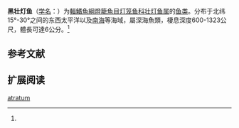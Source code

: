 {{Speciesbox
| name = 黑壮灯鱼
| status = NE
| status_system = IUCN3.1
| image = 
| genus = Hygophum
| species = atratum
| authority = Garman, 1899<ref name='id5577'>{{cite web| url =http://www.bioinfo.cn/db05/BjdwSpecies.php?action=view&id=5577| title =黑壮灯鱼| work =中国动物物种编目数据库| publisher =中国科学院微生物研究所| author =中国科学院动物研究所| accessdate =2009-04-11| deadurl =yes| archiveurl =https://web.archive.org/web/20160305005536/http://www.bioinfo.cn/db05/BjdwSpecies.php?action=view&id=5577| archivedate =2016-03-05}}</ref>
| synonyms = *''Myctophum atratum''<br /><small>Garman, 1899</small>
}}

'''黑壮灯鱼'''（[[学名|学名]]：{{lang|la|''Hygophum atratum''}}）为[[輻鰭魚綱|輻鰭魚綱]][[燈籠魚目|燈籠魚目]][[灯笼鱼科|灯笼鱼科]][[壮灯鱼属|壮灯鱼属]]的[[鱼类|鱼类]]。分布于北纬15°-30°之间的东西太平洋以及[[南海|南海]]等海域，屬深海魚類，棲息深度600-1323公尺，體長可達6公分。<ref name='id5577'/>

== 参考文献 ==
{{reflist}}

== 扩展阅读 ==
{{refbegin}}
{{wikispecies-inline|Hygophum atratum|黑壮灯鱼}}
{{refend}}
{{Taxonbar|from=Q3762604}}

[[Category:壮灯鱼属|atratum]]


{{灯笼鱼目小作品}}